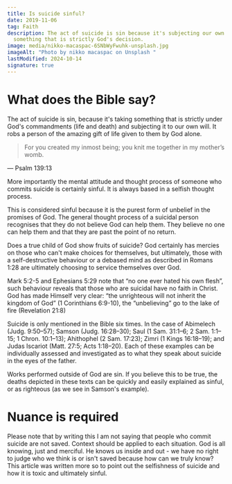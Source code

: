 ```yaml
---
title: Is suicide sinful?
date: 2019-11-06
tag: Faith
description: The act of suicide is sin because it's subjecting our own will onto
  something that is strictly God's decision.
image: media/nikko-macaspac-6SNbWyFwuhk-unsplash.jpg
imageAlt: "Photo by nikko macaspac on Unsplash "
lastModified: 2024-10-14
signature: true
---
```


# What does the Bible say?

The act of suicide is sin, because it's taking something that is strictly under God's commandments (life and death) and subjecting it to our own will. It robs a person of the amazing gift of life given to them by God alone.

> For you created my inmost being; you knit me together in my mother’s womb.

— Psalm 139:13

More importantly the mental attitude and thought process of someone who commits suicide is certainly sinful. It is always based in a selfish thought process.

This is considered sinful because it is the purest form of unbelief in the promises of God. The general thought process of a suicidal person recognises that they do not believe God can help them. They believe no one can help them and that they are past the point of no return.

Does a true child of God show fruits of suicide? God certainly has mercies on those who can't make choices for themselves, but ultimately, those with a self-destructive behaviour or a debased mind as described in Romans 1:28 are ultimately choosing to service themselves over God.

Mark 5:2-5 and Ephesians 5:29 note that “no one ever hated his own flesh”, such behaviour reveals that those who are suicidal have no faith in Christ. God has made Himself very clear: “the unrighteous will not inherit the kingdom of God” (1 Corinthians 6:9-10), the “unbelieving” go to the lake of fire (Revelation 21:8)

Suicide is only mentioned in the Bible six times. In the case of Abimelech (Judg. 9:50–57); Samson (Judg. 16:28–30); Saul (1 Sam. 31:1–6; 2 Sam. 1:1–15; 1 Chron. 10:1–13); Ahithophel (2 Sam. 17:23); Zimri (1 Kings 16:18–19); and Judas Iscariot (Matt. 27:5; Acts 1:18–20). Each of these examples can be individually assessed and investigated as to what they speak about suicide in the eyes of the father.

Works performed outside of God are sin. If you believe this to be true, the deaths depicted in these texts can be quickly and easily explained as sinful, or as righteous (as we see in Samson's example).

# Nuance is required

Please note that by writing this I am not saying that people who commit suicide are not saved. Context should be applied to each situation. God is all knowing, just and merciful. He knows us inside and out - we have no right to judge who we think is or isn't saved because how can we truly know? This article was written more so to point out the selfishness of suicide and how it is toxic and ultimately sinful.
